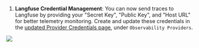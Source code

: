 1. **Langfuse Credential Management**: You can now send traces to Langfuse by providing your "Secret Key", "Public Key", and "Host URL" for better telemetry monitoring. Create and update these credentials in the [updated Provider Credentials page](https://dashboard.vapi.ai/keys), under `Observability Providers`.

<Frame caption="Create and update Langfuse credentials in https://dashboard.vapi.ai/keys">
  <img src="../static/images/changelog/langfuse.png" />
</Frame>